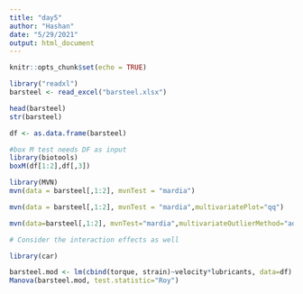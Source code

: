 ```yaml
---
title: "day5"
author: "Hashan"
date: "5/29/2021"
output: html_document
---
```


```r
knitr::opts_chunk$set(echo = TRUE)
```

```r
library("readxl")
barsteel <- read_excel("barsteel.xlsx")
```


```r
head(barsteel)
str(barsteel)

df <- as.data.frame(barsteel)

```


```r
#box M test needs DF as input
library(biotools)
boxM(df[1:2],df[,3])
```

```r
library(MVN)
mvn(data = barsteel[,1:2], mvnTest = "mardia")

```

```r
mvn(data = barsteel[,1:2], mvnTest = "mardia",multivariatePlot="qq")

```

```r
mvn(data=barsteel[,1:2], mvnTest="mardia",multivariateOutlierMethod="adj")

```

```r
# Consider the interaction effects as well

library(car)

barsteel.mod <- lm(cbind(torque, strain)~velocity*lubricants, data=df)
Manova(barsteel.mod, test.statistic="Roy")

```

